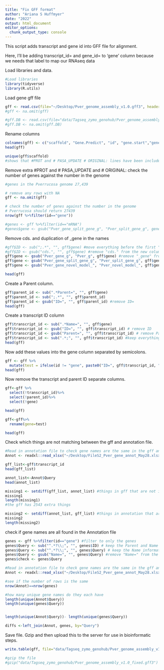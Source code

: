 ```yaml
---
title: "Fix GFF format"
author: "Ariana S Huffmyer"
date: "2022"
output: html_document
editor_options: 
  chunk_output_type: console
---
```

This script adds transcript and gene id into GFF file for alignment.  

Here, I'll be adding transcript_id= and gene_id= to 'gene' column because we needs that label to map our RNAseq data  

Load libraries and data. 
```r
#Load libraries
library(tidyverse)
library(R.utils)
```

Load  gene gff file

```r
gff <- read.csv(file="~/Desktop/Pver_genome_assembly_v1.0.gff3", header=FALSE, sep="\t", skip=1) 
#gff <- na.omit(gff)

#gff.DB <- read.csv(file="data/Tagseq_zymo_genohub/Pver_genome_assembly_v1.0_modified.gff3", header=FALSE, sep="\t", skip=1) 
#gff.DB <- na.omit(gff.DB)
```

Rename columns 
```r
colnames(gff) <- c("scaffold", "Gene.Predict", "id", "gene.start","gene.stop", "pos1", "pos2","pos3", "gene")
head(gff)

unique(gff$scaffold)
#shows that #PROT and # PASA_UPDATE # ORIGINAL: lines have been included but only have information in column 1 scaffold
```

Remove extra #PROT and # PASA_UPDATE and # ORIGINAL:
check the number of genes against the number in the genome
```r
#genes in the Pverrucosa genome 27,439

# remove any rows with NA
gff <- na.omit(gff)

# check the number of genes against the number in the genome
# Pverrucosa should return 27439
nrow(gff %>%filter(id=="gene"))

#genes <- gff %>%filter(id=="mRNA")
#genes$gene <- gsub("Pver_gene_split_gene_g", "Pver_split_gene_g", genes$gene) #remove extra "_gene_" from name

```

Remove cds. and duplication of _gene in the names
```r
#gff$ID <- sub(";.*", "", gff$gene) #move everything before the first ";" to a new column
#gff$ID <- gsub("cds.", "", gff$gene) #remove "cds." from the new column
gff$gene <- gsub("Pver_gene_g", "Pver_g", gff$gene) #remove "_gene" from the new column
gff$gene <- gsub("Pver_gene_split_gene_g", "Pver_split_gene_g", gff$gene) #remove extra "_gene_" from name
gff$gene <- gsub("Pver_gene_novel_model_", "Pver_novel_model_", gff$gene) #remove extra "_gene_" from name

head(gff)
```

Create a Parent column. 
```r
gff$parent_id <- sub(".*Parent=", "", gff$gene)
gff$parent_id <- sub(";.*", "", gff$parent_id)
gff$parent_id <- gsub("ID=", "", gff$parent_id) #remove ID= 
head(gff)
```

Create a transcript ID column
```r
gff$transcript_id <- sub(".*Name=", "", gff$gene)
gff$transcript_id <- gsub("ID=", "", gff$transcript_id) # remove ID
gff$transcript_id <- gsub("Parent=", "", gff$transcript_id) # remove Parent
gff$transcript_id <- sub(".*;", "", gff$transcript_id) #keep everything after semi colon
head(gff)
```

Now add these values into the gene column separated by semicolons.  

```r
gff <- gff %>% 
  mutate(test = ifelse(id != "gene", paste0("ID=", gff$transcript_id, ";parent_id=", gff$parent_id),  paste0(gene)))
head(gff)
```

Now remove the transcript and parent ID separate columns.  

```r
gff<-gff %>%
  select(!transcript_id)%>%
  select(!parent_id)%>%
  select(!gene)

head(gff)

gff<-gff%>%
  rename(gene=test)

head(gff)
```

Check which things are not matching between the gff and annotation file. 
```r
#Read in annotation file to check gene names are the same in the gff and the "Query" column of the annotation
Annot <- readxl::read_xlsx("~/Desktop/FileS2_Pver_gene_annot_May28.xlsx", skip=4) 

gff_list<-gff$transcript_id
head(gff_list)

annot_list<-Annot$Query
head(annot_list)

missing1 <- setdiff(gff_list, annot_list) #things in gff that are not in annotation
missing1
length(missing1)
#the gff has 2543 extra things 

missing2 <- setdiff(annot_list, gff_list) #things in annotation that are not in gff
missing2
length(missing2)

```









check if gene names are all found in the Annotation file
```r
genes <- gff %>%filter(id=="gene") #filter to only the genes
genes$Query <- sub("^.*?\\;", "", genes$ID) # keep the Parent and Name information
genes$Query <- sub("^.*?\\;", "", genes$Query) # keep the Name information
genes$Query <- gsub("Name=", "", genes$Query) #remove "Name=" from the column
genes$check <- genes$Query

#Read in annotation file to check gene names are the same in the gff and the "Query" column of the annotation
Annot <- readxl::read_xlsx("~/Desktop/FileS2_Pver_gene_annot_May28.xlsx", skip=4) 

#see if the number of rows is the same
nrow(Annot)==nrow(genes)

#how many unique gene names do they each have
length(unique(Annot$Query))
length(unique(genes$Query))


length(unique(Annot$Query))- length(unique(genes$Query))

diffs <-left_join(Annot, genes, by="Query")


```

Save file. Gzip and then upload this to the server for use in bioinformatic steps.  
```r
write.table(gff, file="data/Tagseq_zymo_genohub/Pver_genome_assembly_v1.0_fixed.gff3", sep="\t", col.names = FALSE, row.names=FALSE, quote=FALSE)

#gzip the file 
#gzip("data/Tagseq_zymo_genohub/Pver_genome_assembly_v1.0_fixed.gff3")
```



